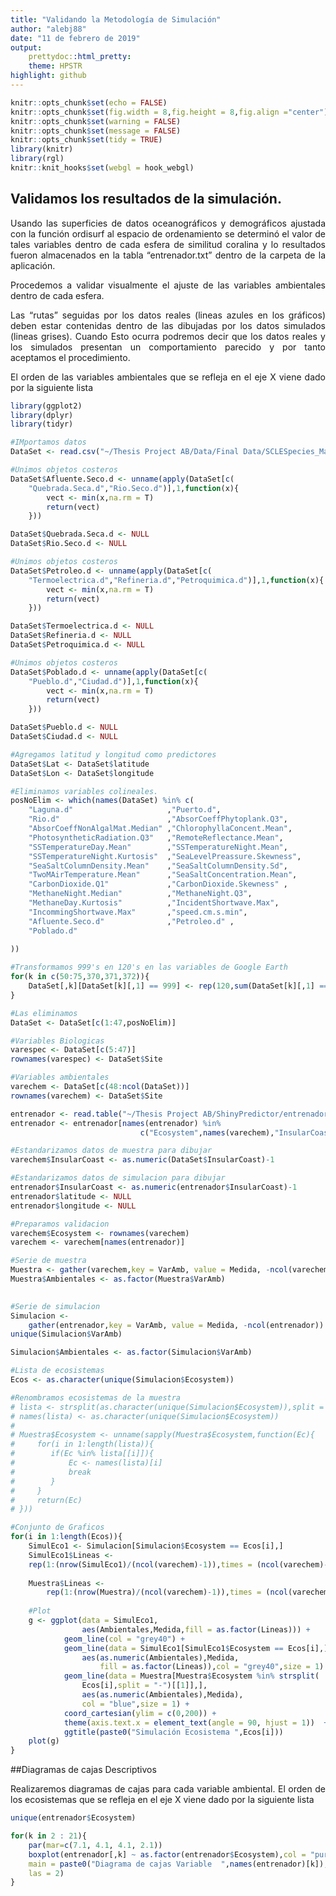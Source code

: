 ---
title: "Validando la Metodología de Simulación"
author: "alebj88"
date: "11 de febrero de 2019"
output: 
    prettydoc::html_pretty:
    theme: HPSTR
highlight: github
---

<style>
    body {
        text-align: justify}
</style>

```{r setup, include=FALSE}
knitr::opts_chunk$set(echo = FALSE)
knitr::opts_chunk$set(fig.width = 8,fig.height = 8,fig.align ="center")
knitr::opts_chunk$set(warning = FALSE)	
knitr::opts_chunk$set(message = FALSE)
knitr::opts_chunk$set(tidy = TRUE)
library(knitr)
library(rgl)
knitr::knit_hooks$set(webgl = hook_webgl)
```

## Validamos los resultados de la simulación. 

Usando las superficies de datos oceanográficos y demográficos ajustada con la función ordisurf al espacio de ordenamiento se determinó el valor de tales variables dentro de cada esfera de similitud coralina y lo resultados fueron almacenados en la tabla "entrenador.txt" dentro de la carpeta de la aplicación.

Procedemos a validar visualmente el ajuste de las variables ambientales dentro de cada esfera. 

Las "rutas" seguidas por los datos reales (lineas azules en los gráficos) deben estar contenidas dentro de las dibujadas por los datos simulados (lineas grises). Cuando Esto ocurra podremos decir que los datos reales y los simulados presentan un comportamiento parecido y por tanto aceptamos el procedimiento.


El orden de las variables ambientales que se refleja en el eje X viene dado por la siguiente lista

```{r Ini}
library(ggplot2)
library(dplyr)
library(tidyr)

#IMportamos datos
DataSet <- read.csv("~/Thesis Project AB/Data/Final Data/SCLESpecies_Matrix.csv")

#Unimos objetos costeros
DataSet$Afluente.Seco.d <- unname(apply(DataSet[c(
    "Quebrada.Seca.d","Rio.Seco.d")],1,function(x){
        vect <- min(x,na.rm = T)
        return(vect)
    }))

DataSet$Quebrada.Seca.d <- NULL
DataSet$Rio.Seco.d <- NULL

#Unimos objetos costeros
DataSet$Petroleo.d <- unname(apply(DataSet[c(
    "Termoelectrica.d","Refineria.d","Petroquimica.d")],1,function(x){
        vect <- min(x,na.rm = T)
        return(vect)
    }))

DataSet$Termoelectrica.d <- NULL
DataSet$Refineria.d <- NULL
DataSet$Petroquimica.d <- NULL

#Unimos objetos costeros
DataSet$Poblado.d <- unname(apply(DataSet[c(
    "Pueblo.d","Ciudad.d")],1,function(x){
        vect <- min(x,na.rm = T)
        return(vect)
    }))

DataSet$Pueblo.d <- NULL
DataSet$Ciudad.d <- NULL

#Agregamos latitud y longitud como predictores 
DataSet$Lat <- DataSet$latitude
DataSet$Lon <- DataSet$longitude

#Eliminamos variables colineales.
posNoElim <- which(names(DataSet) %in% c(
    "Laguna.d"                     ,"Puerto.d",                   
    "Rio.d"                        ,"AbsorCoeffPhytoplank.Q3",     
    "AbsorCoeffNonAlgalMat.Median" ,"ChlorophyllaConcent.Mean",    
    "PhotosyntheticRadiation.Q3"   ,"RemoteReflectance.Mean",      
    "SSTemperatureDay.Mean"        ,"SSTemperatureNight.Mean",     
    "SSTemperatureNight.Kurtosis"  ,"SeaLevelPreassure.Skewness",  
    "SeaSaltColumnDensity.Mean"    ,"SeaSaltColumnDensity.Sd",     
    "TwoMAirTemperature.Mean"      ,"SeaSaltConcentration.Mean",   
    "CarbonDioxide.Q1"             ,"CarbonDioxide.Skewness" ,     
    "MethaneNight.Median"          ,"MethaneNight.Q3",             
    "MethaneDay.Kurtosis"          ,"IncidentShortwave.Max",       
    "IncommingShortwave.Max"       ,"speed.cm.s.min",              
    "Afluente.Seco.d"              ,"Petroleo.d" ,                 
    "Poblado.d"
    
))

#Transformamos 999's en 120's en las variables de Google Earth
for(k in c(50:75,370,371,372)){
    DataSet[,k][DataSet[k][,1] == 999] <- rep(120,sum(DataSet[k][,1] == 999))
}

#Las eliminamos
DataSet <- DataSet[c(1:47,posNoElim)]

#Variables Biologicas
varespec <- DataSet[c(5:47)]
rownames(varespec) <- DataSet$Site

#Variables ambientales
varechem <- DataSet[c(48:ncol(DataSet))]
rownames(varechem) <- DataSet$Site

```

```{r simulacion,fig.width = 8,fig.height = 8}
entrenador <- read.table("~/Thesis Project AB/ShinyPredictor/entrenador.txt")
entrenador <- entrenador[names(entrenador) %in% 
                             c("Ecosystem",names(varechem),"InsularCoast")]

```

```{r Valsimulacion,fig.width = 8,fig.height = 8}

#Estandarizamos datos de muestra para dibujar
varechem$InsularCoast <- as.numeric(DataSet$InsularCoast)-1

#Estandarizamos datos de simulacion para dibujar
entrenador$InsularCoast <- as.numeric(entrenador$InsularCoast)-1
entrenador$latitude <- NULL
entrenador$longitude <- NULL

#Preparamos validacion
varechem$Ecosystem <- rownames(varechem)
varechem <- varechem[names(entrenador)]

#Serie de muestra
Muestra <- gather(varechem,key = VarAmb, value = Medida, -ncol(varechem))
Muestra$Ambientales <- as.factor(Muestra$VarAmb)

    
#Serie de simulacion
Simulacion <- 
    gather(entrenador,key = VarAmb, value = Medida, -ncol(entrenador))
unique(Simulacion$VarAmb)

Simulacion$Ambientales <- as.factor(Simulacion$VarAmb)

#Lista de ecosistemas
Ecos <- as.character(unique(Simulacion$Ecosystem))

#Renombramos ecosistemas de la muestra
# lista <- strsplit(as.character(unique(Simulacion$Ecosystem)),split = "-")
# names(lista) <- as.character(unique(Simulacion$Ecosystem)) 
# 
# Muestra$Ecosystem <- unname(sapply(Muestra$Ecosystem,function(Ec){
#     for(i in 1:length(lista)){
#        if(Ec %in% lista[[i]]){
#            Ec <- names(lista)[i]
#            break
#        }
#     }
#     return(Ec)
# }))

#Conjunto de Graficos
for(i in 1:length(Ecos)){
    SimulEco1 <- Simulacion[Simulacion$Ecosystem == Ecos[i],]
    SimulEco1$Lineas <- 
    rep(1:(nrow(SimulEco1)/(ncol(varechem)-1)),times = (ncol(varechem)-1))
    
    Muestra$Lineas <- 
        rep(1:(nrow(Muestra)/(ncol(varechem)-1)),times = (ncol(varechem)-1))
    
    #Plot
    g <- ggplot(data = SimulEco1,
                aes(Ambientales,Medida,fill = as.factor(Lineas))) +
            geom_line(col = "grey40") +
            geom_line(data = SimulEco1[SimulEco1$Ecosystem == Ecos[i],],
                aes(as.numeric(Ambientales),Medida,
                    fill = as.factor(Lineas)),col = "grey40",size = 1) +
            geom_line(data = Muestra[Muestra$Ecosystem %in% strsplit(
                Ecos[i],split = "-")[[1]],],
                aes(as.numeric(Ambientales),Medida),
                col = "blue",size = 1) +
            coord_cartesian(ylim = c(0,200)) +
            theme(axis.text.x = element_text(angle = 90, hjust = 1))  +
            ggtitle(paste0("Simulación Ecosistema ",Ecos[i]))
    plot(g)
}


```

##Diagramas de cajas Descriptivos

Realizaremos diagramas de cajas para cada variable ambiental. El orden de los ecosistemas que se refleja en el eje X viene dado por la siguiente lista

```{r Kruskal1,fig.width = 8,fig.height = 8}

unique(entrenador$Ecosystem)

for(k in 2 : 21){
    par(mar=c(7.1, 4.1, 4.1, 2.1))	
    boxplot(entrenador[,k] ~ as.factor(entrenador$Ecosystem),col = "purple",
    main = paste0("Diagrama de cajas Variable  ",names(entrenador)[k]),
    las = 2)
}  

```